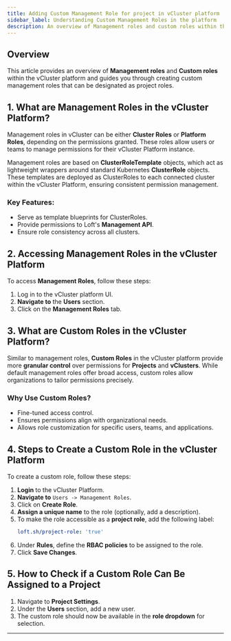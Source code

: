 ```yaml
---
title: Adding Custom Management Role for project in vCluster platform 
sidebar_label: Understanding Custom Management Roles in the platform
description: An overview of Management roles and custom roles within the vCluster platform, including steps to create custom management roles.
---
```


## Overview

This article provides an overview of **Management roles** and **Custom roles** within the vCluster platform and guides you through creating custom management roles that can be designated as project roles.

## 1. What are Management Roles in the vCluster Platform?

Management roles in vCluster can be either **Cluster Roles** or **Platform Roles**, depending on the permissions granted. These roles allow users or teams to manage permissions for their vCluster Platform instance.

Management roles are based on **ClusterRoleTemplate** objects, which act as lightweight wrappers around standard Kubernetes **ClusterRole** objects. These templates are deployed as ClusterRoles to each connected cluster within the vCluster Platform, ensuring consistent permission management.

### **Key Features:**
- Serve as template blueprints for ClusterRoles.
- Provide permissions to Loft's **Management API**.
- Ensure role consistency across all clusters.

## 2. Accessing Management Roles in the vCluster Platform

To access **Management Roles**, follow these steps:

1. Log in to the vCluster platform UI.
2. **Navigate to** the **Users** section.
3. Click on the **Management Roles** tab.

## 3. What are Custom Roles in the vCluster Platform?

Similar to management roles, **Custom Roles** in the vCluster platform provide more **granular control** over permissions for **Projects** and **vClusters**. While default management roles offer broad access, custom roles allow organizations to tailor permissions precisely.

### **Why Use Custom Roles?**
- Fine-tuned access control.
- Ensures permissions align with organizational needs.
- Allows role customization for specific users, teams, and applications.

## 4. Steps to Create a Custom Role in the vCluster Platform

To create a custom role, follow these steps:

1. **Login** to the vCluster Platform.
2. **Navigate to** `Users -> Management Roles`.
3. Click on **Create Role**.
4. **Assign a unique name** to the role (optionally, add a description).
5. To make the role accessible as a **project role**, add the following label:
   ```yaml
   loft.sh/project-role: 'true'
   ```
6. Under **Rules**, define the **RBAC policies** to be assigned to the role.
7. Click **Save Changes**.

## 5. How to Check if a Custom Role Can Be Assigned to a Project

1. Navigate to **Project Settings**.
2. Under the **Users** section, add a new user.
3. The custom role should now be available in the **role dropdown** for selection.

---

